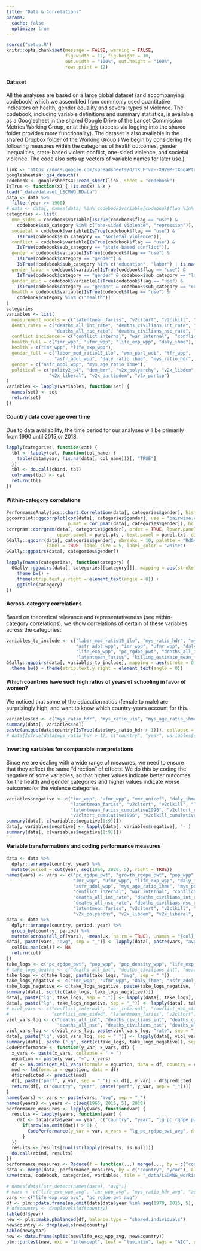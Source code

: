 ```yaml
---
title: "Data & Correlations"
params:
  cache: false
  optimize: true
---
```


```r
source("setup.R")
knitr::opts_chunk$set(message = FALSE, warning = FALSE,
                      fig.width = 12, fig.height = 10, 
                      out.width = "100%", out.height = "100%",
                      rows.print = 12)
```

### {.tabset .tabset-fade .tabset-pills}

#### Dataset

All the analyses are based on a large global dataset (and accompanying codebook) which we assembled from commonly used quantitative indicators on health, gender equality and several types of violence. The codebook, including variable definitions and summary statistics, is available as a Googlesheet in the shared Google Drive of the Lancet Commission Metrics Working Group, or at this [link](https://docs.google.com/spreadsheets/d/1KLFTva--XHVBM-IX6qaPtuyzmIlRMnpyjUXfBdJPsag/edit?usp=sharing) (access via logging into the shared folder provides more functionality). The dataset is also available in the shared Dropbox folder of the Working Group.) We begin by considering the following measures within the categories of health outcomes, gender inequalities, state-based violent conflict, one-sided violence, and societal violence. The code also sets up vectors of variable names for later use.)  

```r
link <- "https://docs.google.com/spreadsheets/d/1KLFTva--XHVBM-IX6qaPtuyzmIlRMnpyjUXfBdJPsag/edit?usp=sharing"
googlesheets4::gs4_deauth()
codebook <- googlesheets4::read_sheet(link, sheet = "codebook")
IsTrue <- function(x) { !is.na(x) & x }
load("_data/dataset_LSCMWG.RData")
data <- data %>% 
  filter(year >= 1960)
# data <- data[, names(data) %in% codebook$variable[codebook$flag %in% c("id", "maybe", "use")]]
categories <- list(
  one_sided = codebook$variable[IsTrue(codebook$flag == "use") & 
    codebook$sub_category %in% c("one-sided violence", "repression")],
  societal = codebook$variable[IsTrue(codebook$flag == "use") & 
    IsTrue(codebook$sub_category == "societal violence")],
  conflict = codebook$variable[IsTrue(codebook$flag == "use") & 
    IsTrue(codebook$sub_category == "state-based conflict")],
  gender = codebook$variable[IsTrue(codebook$flag == "use") & 
    IsTrue(codebook$category == "gender") & 
    IsTrue(!codebook$sub_category %in% c("education", "labor") | is.na(codebook$sub_category))],
  gender_labor = codebook$variable[IsTrue(codebook$flag == "use") & 
    IsTrue(codebook$category == "gender" & codebook$sub_category == "labor")],
  gender_educ = codebook$variable[IsTrue(codebook$flag == "use") & 
    IsTrue(codebook$category == "gender" & codebook$sub_category == "education")],
  health = codebook$variable[IsTrue(codebook$flag == "use") & 
    codebook$category %in% c("health")]
)
categories
variables <- list(
  measurement_models = c("latentmean_fariss", "v2cltort", "v2clkill", "v2caviol"),
  death_rates = c("deaths_all_int_rate", "deaths_civilians_int_rate", "deaths_civilians_osv_rate", 
                  "deaths_all_nsc_rate", "deaths_civilians_nsc_rate", "deaths_all_ucdp_rate", "hom_odcwho_rate"),
  conflict_incidence = c("conflict_internal", "war_internal",  "conflict_non_state", "conflict_one_sided"),
  health_full = c("imr_wpp", "ufmr_wpp", "life_exp_wpp", "daly_ihme"),
  health = c("imr_wpp", "life_exp_wpp"),
  gender_full = c("labor_mod_ratio15_ilo", "wmn_parl_wdi", "tfr_wpp", 
                  "asfr_adol_wpp", "daly_ratio_ihme", "mys_ratio_hdr", "mys_ratio_bl", "mys_age_ratio_ihme", "mys_pop_ratio_ihme" ),
  gender = c("asfr_adol_wpp", "mys_age_ratio_ihme"),
  political = c("polity2_p4", "dem_bmr", "v2x_polyarchy", "v2x_libdem", 
                "v2x_liberal", "v2x_partipdem", "v2x_partip")
)
variables <- lapply(variables, function(set) {
  names(set) <- set 
  return(set)
})
```

#### Country data coverage over time

Due to data availability, the time period for our analyses will be primarily from 1990 until 2015 or 2018.

```r
lapply(categories, function(cat) { 
  tbl <- lapply(cat, function(col_name) { 
    table(data$year, !is.na(data[, col_name]))[, "TRUE"] 
  })
  tbl <- do.call(cbind, tbl)
  colnames(tbl) <- cat
  return(tbl)
})
```

#### Within-category correlations
```r
PerformanceAnalytics::chart.Correlation(data[, categories$gender], histogram = TRUE)
ggcorrplot::ggcorrplot(cor(data[, categories$gender], use = "pairwise.complete.obs"), 
                       p.mat = cor_pmat(data[, categories$gender]), hc.order = TRUE, type = "lower")
corrgram::corrgram(data[, categories$gender], order = TRUE, lower.panel = panel.ellipse, 
                   upper.panel = panel.pts , text.panel = panel.txt, diag.panel = panel.minmax, main = "")
GGally::ggcorr(data[, categories$gender], nbreaks = 10, palette = "RdGy", 
               label = TRUE, label_size = 5, label_color = "white")
GGally::ggpairs(data[, categories$gender])
```
```r
lapply(names(categories), function(category) {
  GGally::ggpairs(data[, categories[[category]]], mapping = aes(stroke = 0, alpha = 0.25)) + 
    theme_bw() + 
    theme(strip.text.y.right = element_text(angle = 0)) + 
    ggtitle(category)
})
```

#### Across-category correlations

Based on theoretical relevance and representativeness (see within-category correlations), we show correlations of certain of these variables across the categories: 

```r
variables_to_include <- c("labor_mod_ratio15_ilo", "mys_ratio_hdr", "mys_age_ratio_ihme", "tfr_wpp", 
                          "asfr_adol_wpp", "imr_wpp", "ufmr_wpp", "daly_ihme", "physicians_pc_wdi", 
                          "life_exp_wpp", "pc_rgdpe_pwt", "deaths_all_int_rate", "deaths_all_osv_rate", 
                          "latentmean_fariss", "killing_estimate_mean_fariss", "deaths_all_nsc_rate", "hom_odcwho_rate")
GGally::ggpairs(data[, variables_to_include], mapping = aes(stroke = 0, alpha = 0.25)) + 
  theme_bw() + theme(strip.text.y.right = element_text(angle = 0))
```

#### Which countries have such high ratios of years of schooling in favor of women?

We noticed that some of the education ratios (female to male) are surprisingly high, and want to know which country-years account for this. 

```r
variables$ed <- c("mys_ratio_hdr", "mys_ratio_uis", "mys_age_ratio_ihme", "eys_ratio_hdr", "eys_ratio_uis")
summary(data[, variables$ed])
paste(unique(data$country[IsTrue(data$mys_ratio_hdr > 1)]), collapse = "; ")
# data[IsTrue(data$mys_ratio_hdr > 1), c("country", "year", variables$ed)]
```

#### Inverting variables for comparable interpretations

Since we are dealing with a wide range of measures, we need to ensure that they reflect the same "direction" of effects. We do this by coding the negative of some variables, so that higher values indicate better outcomes for the health and gender categories and higher values indicate worse outcomes for the violence categories. 

```r
variables$negative <- c("imr_wpp", "ufmr_wpp", "mmr_unicef", "daly_ihme", "asfr_adol_wpp", "tfr_wpp", "gii_hdr",
                        "latentmean_fariss", "v2cltort", "v2clkill", "latentmean_fariss_cumulative1991", 
                        "latentmean_fariss_cumulative1996", "v2cltort_cumulative1991", 
                        "v2cltort_cumulative1996", "v2clkill_cumulative1991", "v2clkill_cumulative1996")
summary(data[, c(variables$negative[1:9])])
data[, variables$negative] <- lapply(data[, variables$negative], '-')
summary(data[, c(variables$negative[1:9])])
```

#### Variable transformations and coding performance measures
```r
data <- data %>% 
  dplyr::arrange(country, year) %>% 
  mutate(period = cut(year, seq(1960, 2020, 5), right = TRUE))
names(vars) <- vars <- c("pc_rgdpe_pwt", "growth_rgdpe_pwt", "pop_wpp", "pop_density_wpp", 
                         "imr_wpp", "ufmr_wpp", "life_exp_wpp", "daly_ihme", 
                         "asfr_adol_wpp", "mys_age_ratio_ihme", "mys_pop_ratio_ihme", "mys_ratio_hdr", "gii_hdr", 
                         "conflict_internal", "war_internal", "conflict_non_state", "conflict_one_sided", 
                         "deaths_all_int_rate", "deaths_civilians_int_rate", "deaths_civilians_osv_rate", 
                         "deaths_all_nsc_rate", "deaths_civilians_nsc_rate", "deaths_all_ucdp_rate", "hom_odcwho_rate",
                         "latentmean_fariss", "v2cltort", "v2clkill", "v2caviol", 
                         "v2x_polyarchy", "v2x_libdem", "v2x_liberal", "v2x_partipdem", "v2x_partip")
data <- data %>% 
  dplyr::arrange(country, period, year) %>% 
  group_by(country, period) %>% 
  mutate(across(all_of(vars), ~mean(.x, na.rm = TRUE), .names = "{col}_avg"), .keep = "all")
data[, paste(vars, "avg", sep = "_")] <- lapply(data[, paste(vars, "avg", sep = "_")], function(col) {
  col[is.nan(col)] <- NA
  return(col)
})
take_logs <- c("pc_rgdpe_pwt", "pop_wpp", "pop_density_wpp", "life_exp_wpp")
# take_logs_deaths <- c("deaths_all_int", "deaths_civilians_int", "deaths_civilians_osv", "deaths_all_nsc", "deaths_civilians_nsc")
take_logs <- c(take_logs, paste(take_logs, "avg", sep = "_"))
take_logs_negative <- c("imr_wpp", "ufmr_wpp", "daly_ihme", "asfr_adol_wpp")
take_logs_negative <- c(take_logs_negative, paste(take_logs_negative, "avg", sep = "_"))
summary(data[, sort(c(take_logs, take_logs_negative))])
data[, paste("lg", take_logs, sep = "_")] <- lapply(data[, take_logs], log)
data[, paste("lg", take_logs_negative, sep = "_")] <- lapply(data[, take_logs_negative], function(col) { -log(-col) })
# viol_vars <- c("conflict_internal", "war_internal", "conflict_non_state", 
#                "conflict_one_sided", "latentmean_fariss", "v2cltort", "v2clkill")
viol_vars_log <- c("deaths_all_int", "deaths_civilians_int", "deaths_civilians_osv", 
                   "deaths_all_nsc", "deaths_civilians_nsc", "deaths_all_ucdp", "hom_odcwho")
viol_vars_log <- c(viol_vars_log, paste(viol_vars_log, "rate", sep = "_"))
data[, paste("lg", viol_vars_log, sep = "_")] <- lapply(data[, viol_vars_log], function(col) { log(col + 1) })
summary(data[, paste ("lg", sort(c(take_logs, take_logs_negative)), sep = "_")])
CodePerformance <- function(y_var, x_vars, df) {
  x_vars <- paste(x_vars, collapse = " + ")
  equation <- paste(y_var, "~", x_vars)
  df <- na.omit(get_all_vars(formula = equation, data = df, country = country, year = year))
  mod <- lm(formula = equation, data = df)
  df$predicted <- predict(mod)
  df[, paste("perf", y_var, sep = "_")] <- df[, y_var] - df$predicted
  return(df[, c("country", "year", paste("perf", y_var, sep = "_"))])
}
names(vars) <- vars <- paste(vars, "avg", sep = "_")
names(years) <- years <- c(seq(1965, 2015, 5), 2018)
performance_measures <- lapply(vars, function(var) {
  results <- lapply(years, function(year) {
    dat <- data[data$year == year, c("country", "year", "lg_pc_rgdpe_pwt_avg", var)]
      if(nrow(na.omit(dat)) > 0) {
        CodePerformance(y_var = var, x_vars = "lg_pc_rgdpe_pwt_avg", df = dat)
      }
  })
  results <- results[!unlist(lapply(results, is.null))]
  do.call(rbind, results)
})
performance_measures <- Reduce(f = function(...) merge(..., by = c("country", "year"), all = TRUE), x = performance_measures)
data <- merge(data, performance_measures, by = c("country", "year"), all.x = TRUE)
save(data, codebook, categories, variables, file = "_data/LSCMWG_working_data.RData")
```

```r
# names(data)[str_detect(names(data), "avg")]
# vars <- c("life_exp_wpp_avg", "imr_wpp_avg", "mys_ratio_hdr_avg", "asfr_adol_wpp_avg", "pc_rgdpe_pwt_avg")
vars <- c("life_exp_wpp_avg", "pc_rgdpe_pwt_avg")
df <- plm::pdata.frame(na.omit(data[data$year %in% seq(1970, 2015, 5), c("country", "year", vars)]), index = c("country", "year"))
# df$country <- droplevels(df$country)
table(df$year)
new <- plm::make.pbalanced(df, balance.type = "shared.individuals")
new$country <- droplevels(new$country)
table(new$year)
new <- data.frame(split(new$life_exp_wpp_avg, new$country))
plm::purtest(new, exo = "intercept", test = "levinlin", lags = "AIC", pmax = 3)
```
